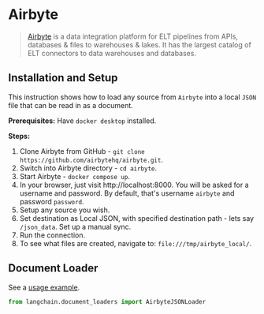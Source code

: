 # Airbyte

>[Airbyte](https://github.com/airbytehq/airbyte) is a data integration platform for ELT pipelines from APIs, 
> databases & files to warehouses & lakes. It has the largest catalog of ELT connectors to data warehouses and databases.

## Installation and Setup

This instruction shows how to load any source from `Airbyte` into a local `JSON` file that can be read in as a document.

**Prerequisites:**
Have `docker desktop` installed.

**Steps:**
1. Clone Airbyte from GitHub - `git clone https://github.com/airbytehq/airbyte.git`.
2. Switch into Airbyte directory - `cd airbyte`.
3. Start Airbyte - `docker compose up`.
4. In your browser, just visit http://localhost:8000. You will be asked for a username and password. By default, that's username `airbyte` and password `password`.
5. Setup any source you wish.
6. Set destination as Local JSON, with specified destination path - lets say `/json_data`. Set up a manual sync.
7. Run the connection.
8. To see what files are created, navigate to: `file:///tmp/airbyte_local/`.

## Document Loader

See a [usage example](/docs/modules/data_io/document_loaders/integrations/airbyte_json.ipynb).

```python
from langchain.document_loaders import AirbyteJSONLoader
```
